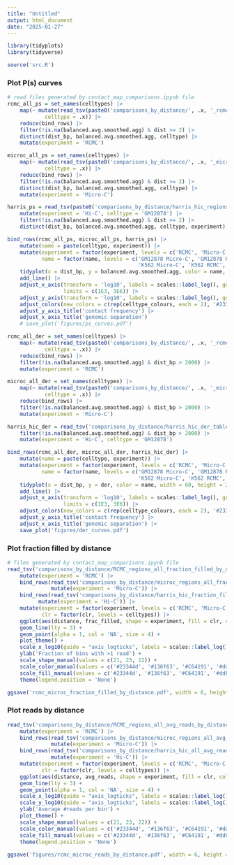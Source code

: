 ```yaml
---
title: "Untitled"
output: html_document
date: "2025-01-27"
---
```


```r
library(tidyplots)
library(tidyverse)
```

```r
source('src.R')
```

### Plot P(s) curves

```r
# read files generated by contact_map_comparisons.ipynb file
rcmc_all_ps = set_names(celltypes) |> 
    map(~ mutate(read_tsv(paste0('comparisons_by_distance/', .x, '_rcmc_cvd_table.txt')), 
            celltype = .x)) |>
    reduce(bind_rows) |> 
    filter(!is.na(balanced.avg.smoothed.agg) & dist >= 2) |> 
    distinct(dist_bp, balanced.avg.smoothed.agg, celltype) |> 
    mutate(experiment = 'RCMC')

microc_all_ps = set_names(celltypes) |> 
    map(~ mutate(read_tsv(paste0('comparisons_by_distance/', .x, '_microc_regions_cvd_table.txt')), 
            celltype = .x)) |>
    reduce(bind_rows) |> 
    filter(!is.na(balanced.avg.smoothed.agg) & dist >= 2) |> 
    distinct(dist_bp, balanced.avg.smoothed.agg, celltype) |> 
    mutate(experiment = 'Micro-C')

harris_ps = read_tsv(paste0('comparisons_by_distance/harris_hic_regions_cvd_table.txt')) |> 
    mutate(experiment = 'Hi-C', celltype = 'GM12878') |> 
    filter(!is.na(balanced.avg.smoothed.agg) & dist >= 2) |> 
    distinct(dist_bp, balanced.avg.smoothed.agg, celltype, experiment) 
```

```r
bind_rows(rcmc_all_ps, microc_all_ps, harris_ps) |> 
    mutate(name = paste(celltype, experiment)) |> 
    mutate(experiment = factor(experiment, levels = c('RCMC', 'Micro-C', 'Hi-C')),
           name = factor(name, levels = c('GM12878 Micro-C', 'GM12878 RCMC', 'HCT116 Micro-C', 'HCT116 RCMC',
                                          'K562 Micro-C', 'K562 RCMC', 'H1 Micro-C', 'H1 RCMC', 'GM12878 Hi-C'))) |> 
    tidyplot(x = dist_bp, y = balanced.avg.smoothed.agg, color = name, width = 60, height = 60, linetype = experiment) |>
    add_line() |>
    adjust_x_axis(transform = 'log10', labels = scales::label_log(), guide = "axis_logticks",
                  limits = c(1E3, 3E6)) |>
    adjust_y_axis(transform = 'log10', labels = scales::label_log(), guide = "axis_logticks") |>
    adjust_colors(new_colors = c(rep(celltype_colours, each = 2), '#23344d')) |> 
    adjust_y_axis_title('contact frequency') |> 
    adjust_x_axis_title('genomic separation') 
    # save_plot('figures/ps_curves.pdf')
```

```r
rcmc_all_der = set_names(celltypes) |> 
    map(~ mutate(read_tsv(paste0('comparisons_by_distance/', .x, '_rcmc_der_table.txt')), 
            celltype = .x)) |> 
    reduce(bind_rows) |> 
    filter(!is.na(balanced.avg.smoothed.agg) & dist_bp > 2000) |> 
    mutate(experiment = 'RCMC')

microc_all_der = set_names(celltypes) |> 
    map(~ mutate(read_tsv(paste0('comparisons_by_distance/', .x, '_microc_der_table.txt')), 
            celltype = .x)) |> 
    reduce(bind_rows) |> 
    filter(!is.na(balanced.avg.smoothed.agg) & dist_bp > 2000) |> 
    mutate(experiment = 'Micro-C')

harris_hic_der = read_tsv('comparisons_by_distance/harris_hic_der_table.txt') |> 
    filter(!is.na(balanced.avg.smoothed.agg) & dist_bp > 2000) |> 
    mutate(experiment = 'Hi-C', celltype = 'GM12878')
```

```r
bind_rows(rcmc_all_der, microc_all_der, harris_hic_der) |> 
    mutate(name = paste(celltype, experiment)) |> 
    mutate(experiment = factor(experiment, levels = c('RCMC', 'Micro-C', 'Hi-C')),
           name = factor(name, levels = c('GM12878 Micro-C', 'GM12878 RCMC', 'HCT116 Micro-C', 'HCT116 RCMC',
                                          'K562 Micro-C', 'K562 RCMC', 'H1 Micro-C', 'H1 RCMC', 'GM12878 Hi-C'))) |> 
    tidyplot(x = dist_bp, y = der, color = name, width = 60, height = 20, linetype = experiment) |>
    add_line() |>
    adjust_x_axis(transform = 'log10', labels = scales::label_log(), guide = "axis_logticks",
                  limits = c(1E3, 3E6)) |>
    adjust_colors(new_colors = c(rep(celltype_colours, each = 2), '#23344d')) |> 
    adjust_y_axis_title('contact frequency') |> 
    adjust_x_axis_title('genomic separation') |> 
    save_plot('figures/der_curves.pdf')
```

### Plot fraction filled by distance 

```r
# files generated by contact_map_comparisons.ipynb file
read_tsv('comparisons_by_distance/RCMC_regions_all_fraction_filled_by_distance.tsv', show_col_types = FALSE) |> 
    mutate(experiment = 'RCMC') |> 
    bind_rows(read_tsv('comparisons_by_distance/microc_regions_all_fraction_filled_by_distance.tsv', show_col_types = FALSE) |> 
              mutate(experiment = 'Micro-C')) |> 
    bind_rows(read_tsv('comparisons_by_distance/harris_hic_fraction_filled_by_distance.tsv', show_col_types = FALSE) |> 
          mutate(experiment = 'Hi-C')) |> 
    mutate(experiment = factor(experiment, levels = c('RCMC', 'Micro-C', 'Hi-C')),
           clr = factor(clr, levels = celltypes)) |> 
    ggplot(aes(distance, frac_filled, shape = experiment, fill = clr, col = clr)) +
    geom_line(lty = 3) +
    geom_point(alpha = 1, col = 'NA', size = 4) +
    plot_theme() +
    scale_x_log10(guide = "axis_logticks", labels = scales::label_log()) +
    ylab('Fraction of bins with >1 read') +
    scale_shape_manual(values = c(21, 23, 22)) +
    scale_color_manual(values = c('#23344d', '#136f63', '#C64191', '#dd8c22')) +
    scale_fill_manual(values = c('#23344d', '#136f63', '#C64191', '#dd8c22')) +
    theme(legend.position = 'None')

ggsave('rcmc_microc_fraction_filled_by_distance.pdf', width = 6, height = 6)
```

### Plot reads by distance

```r
read_tsv('comparisons_by_distance/RCMC_regions_all_avg_reads_by_distance.tsv', show_col_types = FALSE) |> 
    mutate(experiment = 'RCMC') |> 
    bind_rows(read_tsv('comparisons_by_distance/microc_regions_all_avg_reads_by_distance.tsv', show_col_types = FALSE) |> 
              mutate(experiment = 'Micro-C')) |> 
    bind_rows(read_tsv('comparisons_by_distance/harris_hic_all_avg_reads_by_distance.tsv', show_col_types = FALSE) |> 
              mutate(experiment = 'Hi-C')) |> 
    mutate(experiment = factor(experiment, levels = c('RCMC', 'Micro-C', 'Hi-C')),
           clr = factor(clr, levels = celltypes)) |> 
    ggplot(aes(distance, avg_reads, shape = experiment, fill = clr, col = clr)) +
    geom_line(lty = 3) +
    geom_point(alpha = 1, col = 'NA', size = 4) +
    scale_x_log10(guide = "axis_logticks", labels = scales::label_log()) +
    scale_y_log10(guide = "axis_logticks", labels = scales::label_log()) +
    ylab('Average #reads per bin') +
    plot_theme() +
    scale_shape_manual(values = c(21, 23, 22)) +
    scale_color_manual(values = c('#23344d', '#136f63', '#C64191', '#dd8c22')) +
    scale_fill_manual(values = c('#23344d', '#136f63', '#C64191', '#dd8c22')) +
    theme(legend.position = 'None')
    
ggsave('figures/rcmc_microc_reads_by_distance.pdf', width = 6, height = 6)
```